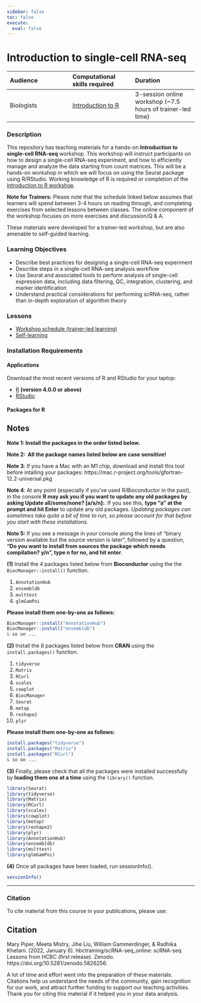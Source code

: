 ```yaml
---
sidebar: false
toc: false
execute: 
  eval: false
---
```



# Introduction to single-cell RNA-seq

| Audience | Computational skills required| Duration |
:----------|:----------|:----------|
| Biologists | [Introduction to R](https://hbctraining.github.io/Intro-to-R-flipped/) | 3-session online workshop (~7.5 hours of trainer-led time)|

### Description

This repository has teaching materials for a hands-on **Introduction to single-cell RNA-seq** workshop. This workshop will instruct participants on how to design a single-cell RNA-seq experiment, and how to efficiently manage and analyze the data starting from count matrices. This will be a hands-on workshop in which we will focus on using the Seurat package using R/RStudio. Working knowledge of R is required or completion of the [Introduction to R workshop](https://hbctraining.github.io/Intro-to-R-flipped/). 

**Note for Trainers:** Please note that the schedule linked below assumes that learners will spend between 3-4 hours on reading through, and completing exercises from selected lessons between classes. The online component of the workshop focuses on more exercises and discussion/Q & A.

::: callout-note
These materials were developed for a trainer-led workshop, but are also amenable to self-guided learning.
:::

### Learning Objectives

- Describe best practices for designing a single-cell RNA-seq experiment
- Describe steps in a single-cell RNA-seq analysis workflow
- Use Seurat and associated tools to perform analysis of single-cell expression data, including data filtering, QC, integration, clustering, and marker identification
- Understand practical considerations for performing scRNA-seq, rather than in-depth exploration of algorithm theory


### Lessons
* [Workshop schedule (trainer-led learning)](schedule/)
* [Self-learning](schedule/links-to-lessons.md)

### Installation Requirements

#### Applications
Download the most recent versions of R and RStudio for your laptop:

 - [R](http://lib.stat.cmu.edu/R/CRAN/) **(version 4.0.0 or above)**
 - [RStudio](https://www.rstudio.com/products/rstudio/download/#download)

#### Packages for R

::: callout-note
# Notes

**Note 1: Install the packages in the order listed below.**

**Note 2:  All the package names listed below are case sensitive!**

**Note 3**: If you have a Mac with an M1 chip, download and install this tool before intalling your packages: https://mac.r-project.org/tools/gfortran-12.2-universal.pkg

**Note 4**: At any point (especially if you’ve used R/Bioconductor in the past), in the console **R may ask you if you want to update any old packages by asking Update all/some/none? [a/s/n]:**. If you see this, **type "a" at the prompt and hit Enter** to update any old packages. _Updating packages can sometimes take quite a bit of time to run, so please account for that before you start with these installations._  

**Note 5:** If you see a message in your console along the lines of “binary version available but the source version is later”, followed by a question, **“Do you want to install from sources the package which needs compilation? y/n”, type n for no, and hit enter**.

:::

**(1)** Install the 4 packages listed below from **Bioconductor** using the the `BiocManager::install()` function.

1. `AnnotationHub`
1. `ensembldb`
1. `multtest`
1. `glmGamPoi`

**Please install them one-by-one as follows:**

```r
BiocManager::install("AnnotationHub")
BiocManager::install("ensembldb")
& so on ...
```

**(2)** Install the 8 packages listed below from **CRAN** using the `install.packages()` function. 

1. `tidyverse`
2. `Matrix`
3. `RCurl`
4. `scales`
5. `cowplot`
6. `BiocManager`
7. `Seurat`
8. `metap`
9. `reshape2`
10. `plyr`

**Please install them one-by-one as follows:**

```r
install.packages("tidyverse")
install.packages("Matrix")
install.packages("RCurl")
& so on ...
```

**(3)** Finally, please check that all the packages were installed successfully by **loading them one at a time** using the `library()` function.  

```r
library(Seurat)
library(tidyverse)
library(Matrix)
library(RCurl)
library(scales)
library(cowplot)
library(metap)
library(reshape2)
library(plyr)
library(AnnotationHub)
library(ensembldb)
library(multtest)
library(glmGamPoi)
```

**(4)** Once all packages have been loaded, run sessionInfo().  

```r
sessionInfo()
```

---

### Citation

To cite material from this course in your publications, please use:

::: callout-important
# Citation
Mary Piper, Meeta Mistry, Jihe Liu, William Gammerdinger, & Radhika Khetani. (2022, January 6). hbctraining/scRNA-seq_online: scRNA-seq Lessons from HCBC (first release). Zenodo. https://doi.org/10.5281/zenodo.5826256. 
:::

A lot of time and effort went into the preparation of these materials. Citations help us understand the needs of the community, gain recognition for our work, and attract further funding to support our teaching activities. Thank you for citing this material if it helped you in your data analysis.
